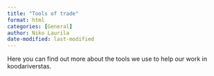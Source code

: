 ```yaml
---
title: "Tools of trade"
format: html
categories: [General]
author: Niko Laurila
date-modified: last-modified
---
```

Here you can find out more about the tools we use to help our work in koodariverstas.
